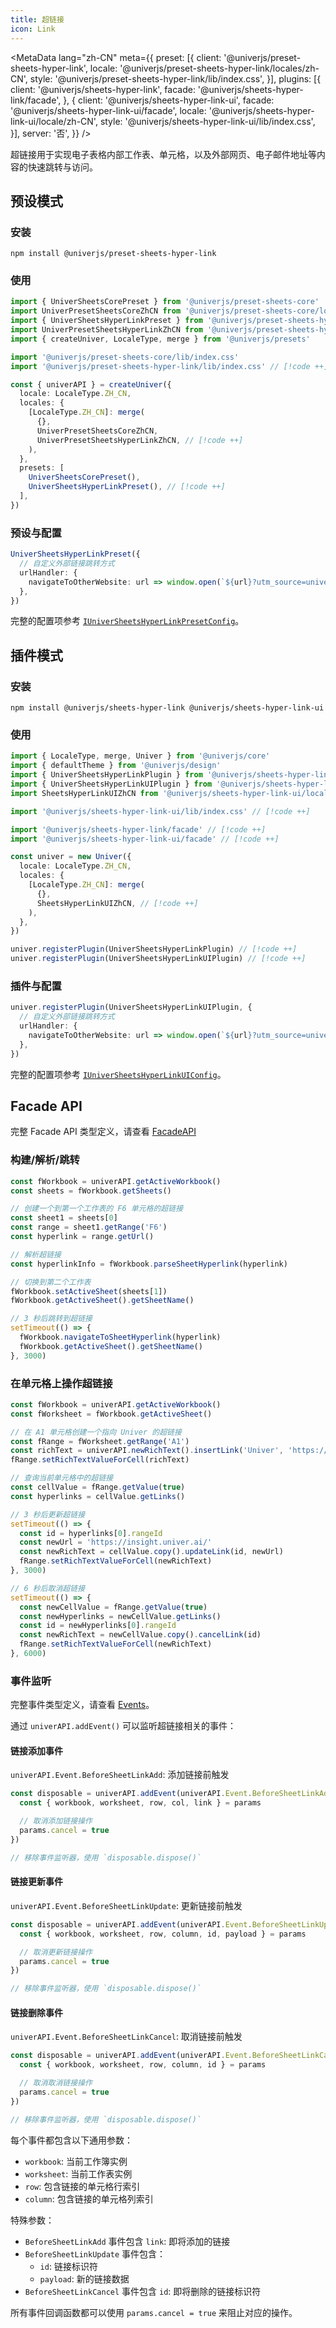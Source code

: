 ```yaml
---
title: 超链接
icon: Link
---
```


<MetaData
  lang="zh-CN"
  meta={{
    preset: [{
      client: '@univerjs/preset-sheets-hyper-link',
      locale: '@univerjs/preset-sheets-hyper-link/locales/zh-CN',
      style: '@univerjs/preset-sheets-hyper-link/lib/index.css',
    }],
    plugins: [{
      client: '@univerjs/sheets-hyper-link',
      facade: '@univerjs/sheets-hyper-link/facade',
    }, {
      client: '@univerjs/sheets-hyper-link-ui',
      facade: '@univerjs/sheets-hyper-link-ui/facade',
      locale: '@univerjs/sheets-hyper-link-ui/locale/zh-CN',
      style: '@univerjs/sheets-hyper-link-ui/lib/index.css',
    }],
    server: '否',
  }}
/>

超链接用于实现电子表格内部工作表、单元格，以及外部网页、电子邮件地址等内容的快速跳转与访问。

## 预设模式

### 安装

```package-install
npm install @univerjs/preset-sheets-hyper-link
```

### 使用

```typescript
import { UniverSheetsCorePreset } from '@univerjs/preset-sheets-core'
import UniverPresetSheetsCoreZhCN from '@univerjs/preset-sheets-core/locales/zh-CN'
import { UniverSheetsHyperLinkPreset } from '@univerjs/preset-sheets-hyper-link' // [!code ++]
import UniverPresetSheetsHyperLinkZhCN from '@univerjs/preset-sheets-hyper-link/locales/zh-CN' // [!code ++]
import { createUniver, LocaleType, merge } from '@univerjs/presets'

import '@univerjs/preset-sheets-core/lib/index.css'
import '@univerjs/preset-sheets-hyper-link/lib/index.css' // [!code ++]

const { univerAPI } = createUniver({
  locale: LocaleType.ZH_CN,
  locales: {
    [LocaleType.ZH_CN]: merge(
      {},
      UniverPresetSheetsCoreZhCN,
      UniverPresetSheetsHyperLinkZhCN, // [!code ++]
    ),
  },
  presets: [
    UniverSheetsCorePreset(),
    UniverSheetsHyperLinkPreset(), // [!code ++]
  ],
})
```

### 预设与配置

```typescript
UniverSheetsHyperLinkPreset({
  // 自定义外部链接跳转方式
  urlHandler: {
    navigateToOtherWebsite: url => window.open(`${url}?utm_source=univer`, '_blank'),
  },
})
```

完整的配置项参考 [`IUniverSheetsHyperLinkPresetConfig`](https://github.com/dream-num/univer-presets/blob/dev/packages/preset-sheets-hyper-link/src/umd.ts#L14)。

## 插件模式

### 安装

```package-install
npm install @univerjs/sheets-hyper-link @univerjs/sheets-hyper-link-ui
```

### 使用

```typescript
import { LocaleType, merge, Univer } from '@univerjs/core'
import { defaultTheme } from '@univerjs/design'
import { UniverSheetsHyperLinkPlugin } from '@univerjs/sheets-hyper-link' // [!code ++]
import { UniverSheetsHyperLinkUIPlugin } from '@univerjs/sheets-hyper-link-ui' // [!code ++]
import SheetsHyperLinkUIZhCN from '@univerjs/sheets-hyper-link-ui/locale/zh-CN' // [!code ++]

import '@univerjs/sheets-hyper-link-ui/lib/index.css' // [!code ++]

import '@univerjs/sheets-hyper-link/facade' // [!code ++]
import '@univerjs/sheets-hyper-link-ui/facade' // [!code ++]

const univer = new Univer({
  locale: LocaleType.ZH_CN,
  locales: {
    [LocaleType.ZH_CN]: merge(
      {},
      SheetsHyperLinkUIZhCN, // [!code ++]
    ),
  },
})

univer.registerPlugin(UniverSheetsHyperLinkPlugin) // [!code ++]
univer.registerPlugin(UniverSheetsHyperLinkUIPlugin) // [!code ++]
```

### 插件与配置

```typescript
univer.registerPlugin(UniverSheetsHyperLinkUIPlugin, {
  // 自定义外部链接跳转方式
  urlHandler: {
    navigateToOtherWebsite: url => window.open(`${url}?utm_source=univer`, '_blank'),
  },
})
```

完整的配置项参考 [`IUniverSheetsHyperLinkUIConfig`](https://github.com/dream-num/univer/blob/dev/packages/sheets-hyper-link-ui/src/controllers/config.schema.ts#L26)。

## Facade API

完整 Facade API 类型定义，请查看 [FacadeAPI](https://reference.univer.ai/zh-CN)

### 构建/解析/跳转

```typescript
const fWorkbook = univerAPI.getActiveWorkbook()
const sheets = fWorkbook.getSheets()

// 创建一个到第一个工作表的 F6 单元格的超链接
const sheet1 = sheets[0]
const range = sheet1.getRange('F6')
const hyperlink = range.getUrl()

// 解析超链接
const hyperlinkInfo = fWorkbook.parseSheetHyperlink(hyperlink)

// 切换到第二个工作表
fWorkbook.setActiveSheet(sheets[1])
fWorkbook.getActiveSheet().getSheetName()

// 3 秒后跳转到超链接
setTimeout(() => {
  fWorkbook.navigateToSheetHyperlink(hyperlink)
  fWorkbook.getActiveSheet().getSheetName()
}, 3000)
```

### 在单元格上操作超链接

```typescript
const fWorkbook = univerAPI.getActiveWorkbook()
const fWorksheet = fWorkbook.getActiveSheet()

// 在 A1 单元格创建一个指向 Univer 的超链接
const fRange = fWorksheet.getRange('A1')
const richText = univerAPI.newRichText().insertLink('Univer', 'https://univer.ai/')
fRange.setRichTextValueForCell(richText)

// 查询当前单元格中的超链接
const cellValue = fRange.getValue(true)
const hyperlinks = cellValue.getLinks()

// 3 秒后更新超链接
setTimeout(() => {
  const id = hyperlinks[0].rangeId
  const newUrl = 'https://insight.univer.ai/'
  const newRichText = cellValue.copy().updateLink(id, newUrl)
  fRange.setRichTextValueForCell(newRichText)
}, 3000)

// 6 秒后取消超链接
setTimeout(() => {
  const newCellValue = fRange.getValue(true)
  const newHyperlinks = newCellValue.getLinks()
  const id = newHyperlinks[0].rangeId
  const newRichText = newCellValue.copy().cancelLink(id)
  fRange.setRichTextValueForCell(newRichText)
}, 6000)
```

### 事件监听

完整事件类型定义，请查看 [Events](https://reference.univer.ai/zh-CN/classes/FEventName)。

通过 `univerAPI.addEvent()` 可以监听超链接相关的事件：

#### 链接添加事件

`univerAPI.Event.BeforeSheetLinkAdd`: 添加链接前触发

```typescript
const disposable = univerAPI.addEvent(univerAPI.Event.BeforeSheetLinkAdd, (params) => {
  const { workbook, worksheet, row, col, link } = params

  // 取消添加链接操作
  params.cancel = true
})

// 移除事件监听器，使用 `disposable.dispose()`
```

#### 链接更新事件

`univerAPI.Event.BeforeSheetLinkUpdate`: 更新链接前触发

```typescript
const disposable = univerAPI.addEvent(univerAPI.Event.BeforeSheetLinkUpdate, (params) => {
  const { workbook, worksheet, row, column, id, payload } = params

  // 取消更新链接操作
  params.cancel = true
})

// 移除事件监听器，使用 `disposable.dispose()`
```

#### 链接删除事件

`univerAPI.Event.BeforeSheetLinkCancel`: 取消链接前触发

```typescript
const disposable = univerAPI.addEvent(univerAPI.Event.BeforeSheetLinkCancel, (params) => {
  const { workbook, worksheet, row, column, id } = params

  // 取消取消链接操作
  params.cancel = true
})

// 移除事件监听器，使用 `disposable.dispose()`
```

每个事件都包含以下通用参数：
- `workbook`: 当前工作簿实例
- `worksheet`: 当前工作表实例
- `row`: 包含链接的单元格行索引
- `column`: 包含链接的单元格列索引

特殊参数：
- `BeforeSheetLinkAdd` 事件包含 `link`: 即将添加的链接
- `BeforeSheetLinkUpdate` 事件包含：
  - `id`: 链接标识符
  - `payload`: 新的链接数据
- `BeforeSheetLinkCancel` 事件包含 `id`: 即将删除的链接标识符

所有事件回调函数都可以使用 `params.cancel = true` 来阻止对应的操作。
